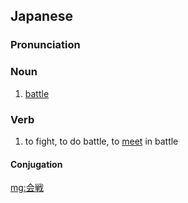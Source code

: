 ==Japanese==
{{ja-kanjitab|かい|せん|yomi=o}}

===Pronunciation===
{{ja-pron|かいせん|y=o}}

===Noun===
{{ja-noun|かいせん|kyu=會戰}}

# [[battle]]

===Verb===
{{ja-verb-suru|tr=intrans|かいせん|kyu=會戰}}

# to fight, to do battle, to [[meet]] in battle

====Conjugation====
{{ja-suru|かいせん}}

[[mg:会戦]]